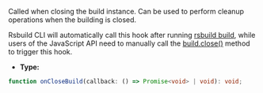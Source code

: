Called when closing the build instance. Can be used to perform cleanup operations when the building is closed.

Rsbuild CLI will automatically call this hook after running [rsbuild build](/guide/basic/cli#rsbuild-build), while users of the JavaScript API need to manually call the [build.close()](/api/javascript-api/instance#close-build) method to trigger this hook.

- **Type:**

```ts
function onCloseBuild(callback: () => Promise<void> | void): void;
```

